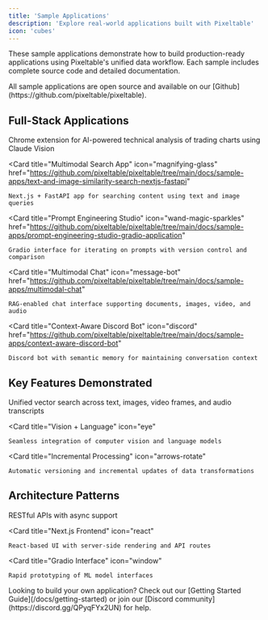 ```yaml
---
title: 'Sample Applications'
description: 'Explore real-world applications built with Pixeltable'
icon: 'cubes'
---
```


These sample applications demonstrate how to build production-ready applications using Pixeltable's unified data workflow. Each sample includes complete source code and detailed documentation.

<Info>
All sample applications are open source and available on our [Github](https://github.com/pixeltable/pixeltable).
</Info>

## Full-Stack Applications

<CardGroup cols={2}>
  <Card
    title="Trading Insights Extension"
    icon="chart-candlestick"
    href="https://github.com/pixeltable/pixeltable/tree/main/docs/sample-apps/ai-based-trading-insight-chrome-extension"
  >
    Chrome extension for AI-powered technical analysis of trading charts using Claude Vision
  </Card>

  <Card
    title="Multimodal Search App"
    icon="magnifying-glass"
    href="https://github.com/pixeltable/pixeltable/tree/main/docs/sample-apps/text-and-image-similarity-search-nextjs-fastapi"
  >
    Next.js + FastAPI app for searching content using text and image queries
  </Card>

  <Card
    title="Prompt Engineering Studio"
    icon="wand-magic-sparkles"
    href="https://github.com/pixeltable/pixeltable/tree/main/docs/sample-apps/prompt-engineering-studio-gradio-application"
  >
    Gradio interface for iterating on prompts with version control and comparison
  </Card>

  <Card
    title="Multimodal Chat"
    icon="message-bot"
    href="https://github.com/pixeltable/pixeltable/tree/main/docs/sample-apps/multimodal-chat"
  >
    RAG-enabled chat interface supporting documents, images, video, and audio
  </Card>

  <Card
    title="Context-Aware Discord Bot"
    icon="discord"
    href="https://github.com/pixeltable/pixeltable/tree/main/docs/sample-apps/context-aware-discord-bot"
  >
    Discord bot with semantic memory for maintaining conversation context
  </Card>
</CardGroup>

## Key Features Demonstrated

<CardGroup cols={3}>
  <Card
    title="Multimodal RAG"
    icon="database"
  >
    Unified vector search across text, images, video frames, and audio transcripts
  </Card>

  <Card
    title="Vision + Language"
    icon="eye"
  >
    Seamless integration of computer vision and language models
  </Card>

  <Card
    title="Incremental Processing"
    icon="arrows-rotate"
  >
    Automatic versioning and incremental updates of data transformations
  </Card>
</CardGroup>

## Architecture Patterns

<CardGroup cols={3}>
  <Card
    title="FastAPI Backend"
    icon="server"
  >
    RESTful APIs with async support
  </Card>

  <Card
    title="Next.js Frontend"
    icon="react"
  >
    React-based UI with server-side rendering and API routes
  </Card>

  <Card
    title="Gradio Interface"
    icon="window"
  >
    Rapid prototyping of ML model interfaces
  </Card>
</CardGroup>

<Note>
  Looking to build your own application? Check out our [Getting Started Guide](/docs/getting-started) or join our [Discord community](https://discord.gg/QPyqFYx2UN) for help.
</Note>